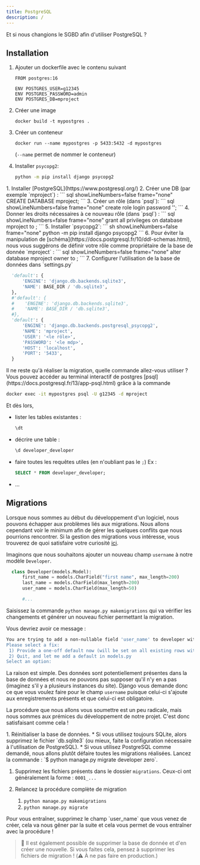 ```yaml
---
title: PostgreSQL
description: /
---
```


Et si nous changions le SGBD afin d'utiliser PostgreSQL ? 

## Installation

<Tabs>
<TabItem label="Postgres sur docker">

<Steps>

1. Ajouter un dockerfile avec le contenu suivant
   ``` text showLineNumbers=false title=Dockerfile
   FROM postgres:16
   
   ENV POSTGRES_USER=g12345
   ENV POSTGRES_PASSWORD=admin
   ENV POSTGRES_DB=mproject
   ```
1. Créer une image

   ``` text showLineNumbers=false frame=none
   docker build -t mypostgres .
   ```

1. Créer un conteneur

   ``` text showLineNumbers=false frame=none
   docker run --name mypostgres -p 5433:5432 -d mypostgres
   ```
   (`--name` permet de nommer le conteneur)

1. Installer `psycopg2`:
   ``` sh showLineNumbers=false frame="none"
   python -m pip install django psycopg2
   ```

</Steps>

</TabItem>

<TabItem label="Installation machine">

<Steps>
1. Installer [PostgreSQL](https://www.postgresql.org/)
2. Créer une DB (par exemple `mproject`) : 
   ``` sql showLineNumbers=false frame="none" 
   CREATE DATABASE mproject;
   ```
3. Créer un rôle (dans `psql`): 
   ``` sql showLineNumbers=false frame="none" 
   create role <le rôle> login password '<le mdp>';
   ```
4. Donner les droits nécessaires à ce nouveau rôle (dans `psql`) : 
   ``` sql showLineNumbers=false frame="none"
   grant all privileges on database mproject to <le rôle>;
   ```
5. Installer `psycopg2`:
   ``` sh showLineNumbers=false frame="none"
   python -m pip install django psycopg2
   ```
6. Pour éviter la manipulation de [schéma](https://docs.postgresql.fr/10/ddl-schemas.html), nous vous suggérons de définir votre rôle comme propriétaire de la base de donnée `mproject` :
   ``` sql showLineNumbers=false frame="none"
   alter database mproject owner to <role>;
   ```
7. Configurer l'utilisation de la base de données dans `settings.py`
</Steps>

</TabItem>
</Tabs>

``` python showLineNumbers=false title=mproject/settings.py del={1-4} ins={5-16}
  'default': {
      'ENGINE': 'django.db.backends.sqlite3',
      'NAME': BASE_DIR / 'db.sqlite3',
  },
  #'default': {
  #    'ENGINE': 'django.db.backends.sqlite3',
  #    'NAME': BASE_DIR / 'db.sqlite3',
  #},
  'default': {
      'ENGINE': 'django.db.backends.postgresql_psycopg2',
      'NAME': 'mproject',
      'USER': '<le rôle>',
      'PASSWORD': '<le mdp>',
      'HOST': 'localhost',
      'PORT': '5433',
  }
```

<Aside title="Migration" icon="seti:db">
Il ne reste qu'à réaliser la migration, quelle commande allez-vous utiliser  ?
</Aside>

<Aside title="Docker - psql" icon="seti:docker">
Vous pouvez accéder au terminal interactif de postgres [psql](https://docs.postgresql.fr/13/app-psql.html) grâce à la commande

   ``` bash showLineNumbers=false frame=none
   docker exec -it mypostgres psql -U g12345 -d mproject
   ```
Et dès lors,
* lister les tables existantes :
   ``` sql showLineNumbers=false frame=none
   \dt
   ```
* décrire une  table :
   ``` sql showLineNumbers=false frame=none
   \d developer_developer
   ```
  
* faire toutes les requêtes utiles (en n'oubliant pas le `;`)
   Ex : 
   ``` sql showLineNumbers=false frame=none
   SELECT * FROM developer_developer;
   ``` 
* ...
</Aside>

## Migrations

Lorsque nous sommes au début du développement d'un logiciel, nous pouvons échapper aux problèmes liés aux migrations. Nous allons cependant voir le minimum afin de gérer les quelques conflits que nous pourrions rencontrer. Si la gestion des migrations vous intéresse, vous trouverez de quoi satisfaire votre curiosité [ici](https://docs.djangoproject.com/fr/4.1/topics/migrations/).

Imaginons que nous souhaitons ajouter un nouveau champ `username` à notre modèle `Developer`.

```python showLineNumbers=false title=developer/models.py ins={4}
  class Developer(models.Model):
      first_name = models.CharField("first name", max_length=200)
      last_name = models.CharField(max_length=200)
      user_name = models.CharField(max_length=50)

      #...
```

Saisissez la commande `python manage.py makemigrations` qui va vérifier les changements et générer un nouveau fichier permettant la migration.

Vous devriez avoir ce message : 

``` sh showLineNumbers=false frame="none"
You are trying to add a non-nullable field 'user_name' to developer without a default; we can't do that (the database needs something to populate existing rows).
Please select a fix:
 1) Provide a one-off default now (will be set on all existing rows with a null value for this column)
 2) Quit, and let me add a default in models.py
Select an option: 
```

La raison est simple. Des données sont potentiellement présentes dans la base de données et nous ne pouvons pas supposer qu'il n'y en a pas (imaginez s'il y a plusieurs instances du site). Django vous demande donc ce que vous voulez faire pour le champ `username` puisque celui-ci s'ajoute aux enregistrements présents et que celui-ci est obligatoire.

La procédure que nous allons vous soumettre est un peu radicale, mais nous sommes aux prémices du développement de notre projet. C'est donc satisfaisant comme cela !

<Steps>
1. Réinitialiser la base de données.
   * Si vous utilisez toujours SQLite, alors supprimez le fichier `db.sqlite3` (ou mieux, faite la configuration nécessaire à l'utilisation de PostgreSQL).
   * Si vous utilisez PostgreSQL comme demandé, nous allons plutôt défaire toutes les migrations réalisées. Lancez la commande : `$ python manage.py migrate developer zero`.

1. Supprimez les fichiers présents dans le dossier `migrations`. Ceux-ci ont généralement la forme : `0001_...`

1. Relancez la procédure complète de migration
   1. `python manage.py makemigrations`
   1. `python manage.py migrate`

</Steps>

<Aside title="Exercice" icon="pencil">
Pour vous entraîner, supprimez le champ `user_name` que vous venez de créer, cela va nous gêner par la suite et cela vous permet de vous entraîner avec la procédure !
</Aside>

> 📃 Il est également possible de supprimer la base de donnée et d'en créer une nouvelle. Si vous faites cela, pensez à supprimer les fichiers de migration ! (⚠️ À ne pas faire en production.)
